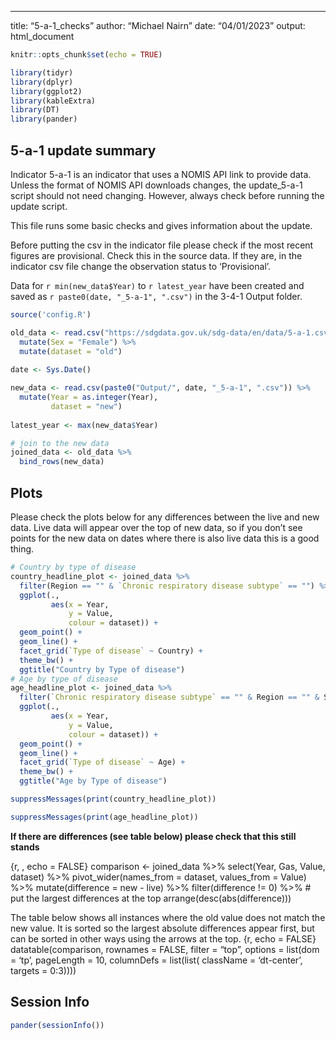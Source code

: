 ---
title: "5-a-1_checks"
author: "Michael Nairn"
date: "04/01/2023"
output: html_document


```r
knitr::opts_chunk$set(echo = TRUE)
```


```r
library(tidyr)
library(dplyr)
library(ggplot2)
library(kableExtra)
library(DT)
library(pander)
```



   
## 5-a-1 update summary

Indicator 5-a-1 is an indicator that uses a NOMIS API link to provide data. Unless the 
format of NOMIS API downloads changes, the update_5-a-1 script should not need 
changing. However, always check before running the update script. 

This file runs some basic checks and gives information about the update.
  
Before putting the csv in the indicator file please check if the most recent 
figures are provisional. Check this in the source data. If they 
are, in the indicator csv file change the observation status to 'Provisional'.


Data for `r min(new_data$Year)` to `r latest_year` have been created and 
saved as `r paste0(date, "_5-a-1", ".csv")` in the 3-4-1 Output folder.  



```r
source('config.R')

old_data <- read.csv("https://sdgdata.gov.uk/sdg-data/en/data/5-a-1.csv") %>% 
  mutate(Sex = "Female") %>% 
  mutate(dataset = "old")
         
date <- Sys.Date()

new_data <- read.csv(paste0("Output/", date, "_5-a-1", ".csv")) %>% 
  mutate(Year = as.integer(Year),
         dataset = "new") 
          
latest_year <- max(new_data$Year)

# join to the new data
joined_data <- old_data %>% 
  bind_rows(new_data) 
```


## Plots
Please check the plots below for any differences between the live and new data.
Live data will appear over the top of new data, so if you don't see points for
the new data on dates where there is also live data this is a good thing.  


```r
# Country by type of disease
country_headline_plot <- joined_data %>% 
  filter(Region == "" & `Chronic respiratory disease subtype` == "") %>% 
  ggplot(.,
         aes(x = Year,
             y = Value,
             colour = dataset)) +
  geom_point() +
  geom_line() +
  facet_grid(`Type of disease` ~ Country) +
  theme_bw() +
  ggtitle("Country by Type of disease")
# Age by type of disease
age_headline_plot <- joined_data %>% 
  filter(`Chronic respiratory disease subtype` == "" & Region == "" & Sex == "") %>% 
  ggplot(.,
         aes(x = Year,
             y = Value,
             colour = dataset)) +
  geom_point() +
  geom_line() +
  facet_grid(`Type of disease` ~ Age) +
  theme_bw() +
  ggtitle("Age by Type of disease")
```

```r
suppressMessages(print(country_headline_plot))
```

```r
suppressMessages(print(age_headline_plot))
```

  
**If there are differences (see table below) please check that this still stands**

{r, , echo = FALSE}
comparison <- joined_data %>% 
  select(Year, Gas, Value, dataset) %>% 
  pivot_wider(names_from = dataset,
              values_from = Value) %>% 
  mutate(difference = new - live) %>% 
  filter(difference != 0) %>% 
  # put the largest differences at the top
  arrange(desc(abs(difference)))


  
The table below shows all instances where the old value does not match the new 
value. It is sorted so the largest absolute differences appear first, but can
be sorted in other ways using the arrows at the top.
{r, echo = FALSE}
datatable(comparison, 
          rownames = FALSE, 
          filter = "top",
          options = list(dom = 'tp', 
                         pageLength = 10,
                         columnDefs = list(list(
                           className = 'dt-center', targets = 0:3))))


## Session Info
```r
pander(sessionInfo())
```